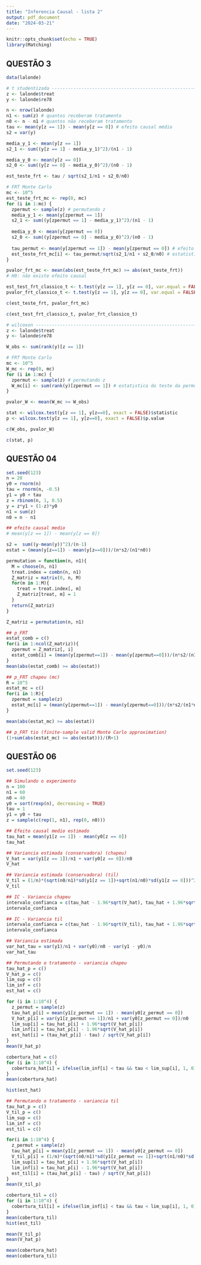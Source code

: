 ```yaml
---
title: "Inferencia Causal - lista 2"
output: pdf_document
date: "2024-03-21"
---
```


```r
knitr::opts_chunk$set(echo = TRUE)
library(Matching)
```

## QUESTÃO 3

```r
data(lalonde)

# t studentizada ----------------------------------------------------------
z <- lalonde$treat
y <- lalonde$re78

n <- nrow(lalonde)
n1 <- sum(z) # quantos receberam tratamento
n0 <- n - n1 # quantos não receberam tratamento
tau <- mean(y[z == 1]) - mean(y[z == 0]) # efeito causal médio
s2 = var(y)

media_y_1 <- mean(y[z == 1])
s2_1 <- sum((y[z == 1] - media_y_1)^2)/(n1 - 1)

media_y_0 <- mean(y[z == 0])
s2_0 <- sum((y[z == 0] - media_y_0)^2)/(n0 - 1)

est_teste_frt <- tau / sqrt(s2_1/n1 + s2_0/n0)

# FRT Monte Carlo
mc <- 10^5
est_teste_frt_mc <- rep(0, mc)
for (i in 1:mc) {
  zpermut <- sample(z) # permutando z
  media_y_1 <- mean(y[zpermut == 1])
  s2_1 <- sum((y[zpermut == 1] - media_y_1)^2)/(n1 - 1)
  
  media_y_0 <- mean(y[zpermut == 0])
  s2_0 <- sum((y[zpermut == 0] - media_y_0)^2)/(n0 - 1)
  
  tau_permut <- mean(y[zpermut == 1]) - mean(y[zpermut == 0]) # efeito causal medio da permutação
  est_teste_frt_mc[i] <- tau_permut/sqrt(s2_1/n1 + s2_0/n0) # estatistica do teste da permutação
}

pvalor_frt_mc <- mean(abs(est_teste_frt_mc) >= abs(est_teste_frt))
# H0: não existe efeito causal

est_test_frt_classico_t <- t.test(y[z == 1], y[z == 0], var.equal = FALSE)$statistic
pvalor_frt_classico_t <- t.test(y[z == 1], y[z == 0], var.equal = FALSE)$p.value
```

```r
c(est_teste_frt, pvalor_frt_mc)
```

```r
c(est_test_frt_classico_t, pvalor_frt_classico_t)
```

```r
# wilcoxon ----------------------------------------------------------------
z <- lalonde$treat
y <- lalonde$re78

W_obs <- sum(rank(y)[z == 1])

# FRT Monte Carlo
mc <- 10^5
W_mc <- rep(0, mc)
for (i in 1:mc) {
  zpermut <- sample(z) # permutando z
  W_mc[i] <- sum(rank(y)[zpermut == 1]) # estatistica do teste da permutação
}

pvalor_W <- mean(W_mc >= W_obs)

stat <- wilcox.test(y[z == 1], y[z==0], exact = FALSE)$statistic
p <- wilcox.test(y[z == 1], y[z==0], exact = FALSE)$p.value
```

```r
c(W_obs, pvalor_W)
```

```r
c(stat, p)
```

## QUESTÃO 04

```r
set.seed(123)
n = 20
y0 = rnorm(n)
tau = rnorm(n, -0.5)
y1 = y0 + tau
z = rbinom(n, 1, 0.5)
y = z*y1 + (1-z)*y0
n1 = sum(z)
n0 = n - n1

## efeito causal medio
# mean(y[z == 1]) - mean(y[z == 0])

s2 =  sum((y-mean(y))^2)/(n-1)
estat = (mean(y[z==1]) - mean(y[z==0]))/(n*s2/(n1*n0))

permutation = function(n, n1){
  M = choose(n, n1)
  treat.index = combn(n, n1)
  Z_matriz = matrix(0, n, M)
  for(m in 1:M){
    treat = treat.index[, m]
    Z_matriz[treat, m] = 1
  }
  return(Z_matriz)
}

Z_matriz = permutation(n, n1)

## p_FRT
estat_comb = c()
for(i in 1:ncol(Z_matriz)){
  zpermut = Z_matriz[, i]
  estat_comb[i] = (mean(y[zpermut==1]) - mean(y[zpermut==0]))/(n*s2/(n1*n0))
}
mean(abs(estat_comb) >= abs(estat))
```

```r
## p_FRT chapeu (mc)
R = 10^5
estat_mc = c()
for(i in 1:R){
  zpermut = sample(z)
  estat_mc[i] = (mean(y[zpermut==1]) - mean(y[zpermut==0]))/(n*s2/(n1*n0))
}

mean(abs(estat_mc) >= abs(estat))
```

```r
## p_FRT tio (finite-sample valid Monte Carlo approximation)
(1+sum(abs(estat_mc) >= abs(estat)))/(R+1)
```

## QUESTÃO 06

```r
set.seed(123)

## Simulando o experimento
n = 100
n1 = 60
n0 = 40
y0 = sort(rexp(n), decreasing = TRUE)
tau = 1
y1 = y0 + tau
z = sample(c(rep(1, n1), rep(0, n0)))

## Efeito causal medio estimado
tau_hat = mean(y1[z == 1]) - mean(y0[z == 0])
tau_hat

## Variancia estimada (conservadora) (chapeu)
V_hat = var(y1[z == 1])/n1 + var(y0[z == 0])/n0
V_hat

## Variancia estimada (conservadora) (til)
V_til = (1/n)*(sqrt(n0/n1)*sd(y1[z == 1])+sqrt(n1/n0)*sd(y1[z == 0]))^2
V_til

## IC - Variancia chapeu
intervalo_confianca = c(tau_hat - 1.96*sqrt(V_hat), tau_hat + 1.96*sqrt(V_hat))
intervalo_confianca

## IC - Variancia til
intervalo_confianca = c(tau_hat - 1.96*sqrt(V_til), tau_hat + 1.96*sqrt(V_til))
intervalo_confianca

## Variancia estimada
var_hat_tau = var(y1)/n1 + var(y0)/n0 - var(y1 - y0)/n
var_hat_tau

## Permutando o tratamento - variancia chapeu
tau_hat_p = c()
V_hat_p = c()
lim_sup = c()
lim_inf = c()
est_hat = c()

for (i in 1:10^4) {
  z_permut = sample(z)
  tau_hat_p[i] = mean(y1[z_permut == 1]) - mean(y0[z_permut == 0])
  V_hat_p[i] = var(y1[z_permut == 1])/n1 + var(y0[z_permut == 0])/n0
  lim_sup[i] = tau_hat_p[i] + 1.96*sqrt(V_hat_p[i])
  lim_inf[i] = tau_hat_p[i] - 1.96*sqrt(V_hat_p[i])
  est_hat[i] = (tau_hat_p[i] - tau) / sqrt(V_hat_p[i])
}
mean(V_hat_p)

cobertura_hat = c()
for (i in 1:10^4) {
  cobertura_hat[i] = ifelse(lim_inf[i] < tau && tau < lim_sup[i], 1, 0)
}
mean(cobertura_hat)

hist(est_hat)

## Permutando o tratamento - variancia til
tau_hat_p = c()
V_til_p = c()
lim_sup = c()
lim_inf = c()
est_til = c()

for(i in 1:10^4) {
  z_permut = sample(z)
  tau_hat_p[i] = mean(y1[z_permut == 1]) - mean(y0[z_permut == 0])
  V_til_p[i] = (1/n)*(sqrt(n0/n1)*sd(y1[z_permut == 1])+sqrt(n1/n0)*sd(y1[z_permut == 0]))^2
  lim_sup[i] = tau_hat_p[i] + 1.96*sqrt(V_hat_p[i])
  lim_inf[i] = tau_hat_p[i] - 1.96*sqrt(V_hat_p[i])
  est_til[i] = (tau_hat_p[i] - tau) / sqrt(V_hat_p[i])
}
mean(V_til_p)

cobertura_til = c()
for (i in 1:10^4) {
  cobertura_til[i] = ifelse(lim_inf[i] < tau && tau < lim_sup[i], 1, 0)
}
mean(cobertura_til)
hist(est_til)

mean(V_til_p)
mean(V_hat_p)

mean(cobertura_hat)
mean(cobertura_til)
```

